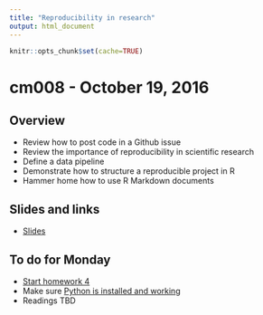 ```yaml
---
title: "Reproducibility in research"
output: html_document
---
```


```r
knitr::opts_chunk$set(cache=TRUE)
```

# cm008 - October 19, 2016

## Overview

* Review how to post code in a Github issue
* Review the importance of reproducibility in scientific research
* Define a data pipeline
* Demonstrate how to structure a reproducible project in R
* Hammer home how to use R Markdown documents

## Slides and links

* [Slides](extras/cm008_slides.html)

## To do for Monday

* [Start homework 4](hw04-analysis-pipeline.html)
* Make sure [Python is installed and working](setup02.html)
* Readings TBD


